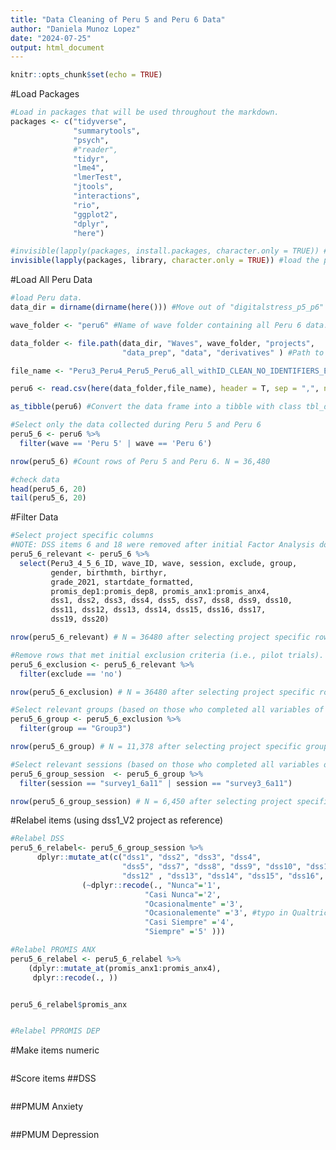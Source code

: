 ```yaml
---
title: "Data Cleaning of Peru 5 and Peru 6 Data"
author: "Daniela Munoz Lopez"
date: "2024-07-25"
output: html_document
---
```


```r
knitr::opts_chunk$set(echo = TRUE)
```

#Load Packages
```r
#Load in packages that will be used throughout the markdown.
packages <- c("tidyverse", 
              "summarytools",
              "psych",
              #"reader",
              "tidyr",
              "lme4",
              "lmerTest",
              "jtools",
              "interactions",
              "rio",
              "ggplot2",
              "dplyr",
              "here")

#invisible(lapply(packages, install.packages, character.only = TRUE)) #install packages (only run once)
invisible(lapply(packages, library, character.only = TRUE)) #load the packages
```

#Load All Peru Data
```r
#load Peru data.
data_dir = dirname(dirname(here())) #Move out of "digitalstress_p5_p6" folder to the "Peru May 2019" folder

wave_folder <- "peru6" #Name of wave folder containing all Peru 6 data.

data_folder <- file.path(data_dir, "Waves", wave_folder, "projects", 
                         "data_prep", "data", "derivatives" ) #Path to the data within the wave_folder. Items in "" indicate the name of the folders within the data_dir & wave_folder.

file_name <- "Peru3_Peru4_Peru5_Peru6_all_withID_CLEAN_NO_IDENTIFIERS_ES_12.16.21.csv" #Name of the CSV containing the data. #USE CLEAN NO IDENTIFIERS

peru6 <- read.csv(here(data_folder,file_name), header = T, sep = ",", na.strings=c(""," ","NA")) #Load in the CSV using the file paths that were established above. 

as_tibble(peru6) #Convert the data frame into a tibble with class tbl_df. 

#Select only the data collected during Peru 5 and Peru 6
peru5_6 <- peru6 %>% 
  filter(wave == 'Peru 5' | wave == 'Peru 6') 

nrow(peru5_6) #Count rows of Peru 5 and Peru 6. N = 36,480

#check data
head(peru5_6, 20)
tail(peru5_6, 20)
```

#Filter Data
```r
#Select project specific columns
#NOTE: DSS items 6 and 18 were removed after initial Factor Analysis done by C.G.
peru5_6_relevant <- peru5_6 %>% 
  select(Peru3_4_5_6_ID, wave_ID, wave, session, exclude, group, 
         gender, birthmth, birthyr, 
         grade_2021, startdate_formatted, 
         promis_dep1:promis_dep8, promis_anx1:promis_anx4,
         dss1, dss2, dss3, dss4, dss5, dss7, dss8, dss9, dss10, 
         dss11, dss12, dss13, dss14, dss15, dss16, dss17,
         dss19, dss20)

nrow(peru5_6_relevant) # N = 36480 after selecting project specific rows

#Remove rows that met initial exclusion criteria (i.e., pilot trials).
peru5_6_exclusion <- peru5_6_relevant %>% 
  filter(exclude == 'no')

nrow(peru5_6_exclusion) # N = 36480 after selecting project specific rows

#Select relevant groups (based on those who completed all variables of interest)
peru5_6_group <- peru5_6_exclusion %>%
  filter(group == "Group3")

nrow(peru5_6_group) # N = 11,378 after selecting project specific groups (Group 3)

#Select relevant sessions (based on those who completed all variables of interest)
peru5_6_group_session  <- peru5_6_group %>%
  filter(session == "survey1_6a11" | session == "survey3_6a11")

nrow(peru5_6_group_session) # N = 6,450 after selecting project specific groups AND sessions (sessions 1 and 3)
```

#Relabel items (using dss1_V2 project as reference)
```r
#Relabel DSS
peru5_6_relabel<- peru5_6_group_session %>% 
      dplyr::mutate_at(c("dss1", "dss2", "dss3", "dss4",
                         "dss5", "dss7", "dss8", "dss9", "dss10", "dss11", 
                         "dss12" , "dss13", "dss14", "dss15", "dss16", "dss17", "dss19", "dss20"), 
                (~dplyr::recode(., "Nunca"='1',
                              "Casi Nunca"='2',
                              "Ocasionalmente" ='3',
                              "Ocasionalemente" ='3', #typo in Qualtrics spelling 
                              "Casi Siempre" ='4',
                              "Siempre" ='5' )))

#Relabel PROMIS ANX
peru5_6_relabel <- peru5_6_relabel %>%
    (dplyr::mutate_at(promis_anx1:promis_anx4),
     dplyr::recode(., ))


peru5_6_relabel$promis_anx


#Relabel PPROMIS DEP


```

#Make items numeric
```r

```

#Score items
##DSS
```r

```

##PMUM Anxiety
```r

```

##PMUM Depression
```r

```


























